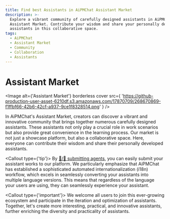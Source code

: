 ```yaml
---
title: Find best Assistants in AiPMChat Assistant Market
description: >-
  Explore a vibrant community of carefully designed assistants in AiPMChat's
  Assistant Market. Contribute your wisdom and share your personally developed
  assistants in this collaborative space.
tags:
  - AiPMChat
  - Assistant Market
  - Community
  - Collaboration
  - Assistants
---
```


# Assistant Market

<Image
  alt={'Assistant Market'}
  borderless
  cover
  src={
    'https://github-production-user-asset-6210df.s3.amazonaws.com/17870709/268670869-f1ffbf66-42b6-42cf-a937-9ce1f8328514.png'
  }
/>

In AiPMChat's Assistant Market, creators can discover a vibrant and innovative community that brings together numerous carefully designed assistants. These assistants not only play a crucial role in work scenarios but also provide great convenience in the learning process. Our market is not just a showcase platform, but also a collaborative space. Here, everyone can contribute their wisdom and share their personally developed assistants.

<Callout type={'tip'}>
  By [🤖/🏪 submitting agents](https://github.com/aipmhub/aipm-chat-agents), you can easily submit
  your assistant works to our platform. We particularly emphasize that AiPMChat has established a
  sophisticated automated internationalization (i18n) workflow, which excels in seamlessly
  converting your assistants into multiple language versions. This means that regardless of the
  language your users are using, they can seamlessly experience your assistant.
</Callout>

<Callout type={'important'}>
  We welcome all users to join this ever-growing ecosystem and participate in the iteration and
  optimization of assistants. Together, let's create more interesting, practical, and innovative
  assistants, further enriching the diversity and practicality of assistants.
</Callout>
